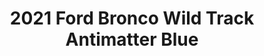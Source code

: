 ---
yrmm: 2206
brand: Ford
year: 2021
model: Bronco
trim: Wild Track
color: Antimatter Blue
title: 2021 Ford Bronco Wild Track Antimatter Blue
description: RPG suspension, KMC wheels, Yokohama tires, ADD bumpers, Baja
  Designs lights, Warn winch, retro graphics
alt: 2021 Bronco Wildrtack 2.25 RPG Lift kit, RPG UCA, RPG Rear Radius Arms,
  17x8.5 KMC Mesa Wheels, 37 1250 R17 Yokohama XAT tires, ADD Rock Fighter
  Bumpers, Baja Designs 20" Light Bar, Warn 10S Winch, Bronco Retro Badges
width: 2500
height: 1875
---